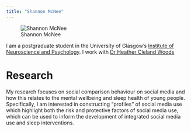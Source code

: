 ```yaml
---
title: "Shannon McNee"
---
```




![Shannon McNee](docs/images/psp.jpg)

I am a postgraduate student in the University of Glasgow's
[Institute of Neuroscience and Psychology](http://www.gla.ac.uk/researchinstitutes/neurosciencepsychology/).
I work with [Dr Heather Cleland Woods](http://www.gla.ac.uk/schools/psychology/staff/heatherwoods/)

# Research 

My research focuses on social comparison behaviour on social media and how this relates to the mental wellbeing and sleep health of young people. Specifically, I am interested in constructing "profiles" of social media use which highlight both the risk and protective factors of social media use, which can be used to inform the development of integrated social media use and sleep interventions. 

